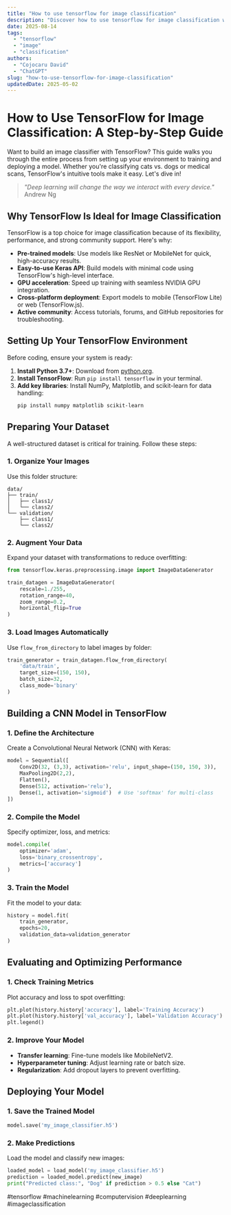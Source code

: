 ```yaml
---
title: "How to use tensorflow for image classification"
description: "Discover how to use tensorflow for image classification with this in-depth guide, providing actionable insights and practical tips to boost your knowledge and results."
date: 2025-08-14
tags:
  - "tensorflow"
  - "image"
  - "classification"
authors:
  - "Cojocaru David"
  - "ChatGPT"
slug: "how-to-use-tensorflow-for-image-classification"
updatedDate: 2025-05-02
---
```


# How to Use TensorFlow for Image Classification: A Step-by-Step Guide  

Want to build an image classifier with TensorFlow? This guide walks you through the entire process from setting up your environment to training and deploying a model. Whether you're classifying cats vs. dogs or medical scans, TensorFlow's intuitive tools make it easy. Let's dive in!  

> *"Deep learning will change the way we interact with every device."*   Andrew Ng  

## Why TensorFlow Is Ideal for Image Classification  

TensorFlow is a top choice for image classification because of its flexibility, performance, and strong community support. Here's why:  

- **Pre-trained models**: Use models like ResNet or MobileNet for quick, high-accuracy results.  
- **Easy-to-use Keras API**: Build models with minimal code using TensorFlow's high-level interface.  
- **GPU acceleration**: Speed up training with seamless NVIDIA GPU integration.  
- **Cross-platform deployment**: Export models to mobile (TensorFlow Lite) or web (TensorFlow.js).  
- **Active community**: Access tutorials, forums, and GitHub repositories for troubleshooting.  

## Setting Up Your TensorFlow Environment  

Before coding, ensure your system is ready:  

1. **Install Python 3.7+**: Download from [python.org](https://www.python.org/).  
2. **Install TensorFlow**: Run `pip install tensorflow` in your terminal.  
3. **Add key libraries**: Install NumPy, Matplotlib, and scikit-learn for data handling:  
   ```bash  
   pip install numpy matplotlib scikit-learn  
   ```  

## Preparing Your Dataset  

A well-structured dataset is critical for training. Follow these steps:  

### 1. Organize Your Images  
Use this folder structure:  
```  
data/  
├── train/  
│   ├── class1/  
│   └── class2/  
└── validation/  
    ├── class1/  
    └── class2/  
```  

### 2. Augment Your Data  
Expand your dataset with transformations to reduce overfitting:  
```python  
from tensorflow.keras.preprocessing.image import ImageDataGenerator  

train_datagen = ImageDataGenerator(  
    rescale=1./255,  
    rotation_range=40,  
    zoom_range=0.2,  
    horizontal_flip=True  
)  
```  

### 3. Load Images Automatically  
Use `flow_from_directory` to label images by folder:  
```python  
train_generator = train_datagen.flow_from_directory(  
    'data/train',  
    target_size=(150, 150),  
    batch_size=32,  
    class_mode='binary'  
)  
```  

## Building a CNN Model in TensorFlow  

### 1. Define the Architecture  
Create a Convolutional Neural Network (CNN) with Keras:  
```python  
model = Sequential([  
    Conv2D(32, (3,3), activation='relu', input_shape=(150, 150, 3)),  
    MaxPooling2D(2,2),  
    Flatten(),  
    Dense(512, activation='relu'),  
    Dense(1, activation='sigmoid')  # Use 'softmax' for multi-class  
])  
```  

### 2. Compile the Model  
Specify optimizer, loss, and metrics:  
```python  
model.compile(  
    optimizer='adam',  
    loss='binary_crossentropy',  
    metrics=['accuracy']  
)  
```  

### 3. Train the Model  
Fit the model to your data:  
```python  
history = model.fit(  
    train_generator,  
    epochs=20,  
    validation_data=validation_generator  
)  
```  

## Evaluating and Optimizing Performance  

### 1. Check Training Metrics  
Plot accuracy and loss to spot overfitting:  
```python  
plt.plot(history.history['accuracy'], label='Training Accuracy')  
plt.plot(history.history['val_accuracy'], label='Validation Accuracy')  
plt.legend()  
```  

### 2. Improve Your Model  
- **Transfer learning**: Fine-tune models like MobileNetV2.  
- **Hyperparameter tuning**: Adjust learning rate or batch size.  
- **Regularization**: Add dropout layers to prevent overfitting.  

## Deploying Your Model  

### 1. Save the Trained Model  
```python  
model.save('my_image_classifier.h5')  
```  

### 2. Make Predictions  
Load the model and classify new images:  
```python  
loaded_model = load_model('my_image_classifier.h5')  
prediction = loaded_model.predict(new_image)  
print("Predicted class:", "Dog" if prediction > 0.5 else "Cat")  
```  

#tensorflow #machinelearning #computervision #deeplearning #imageclassification